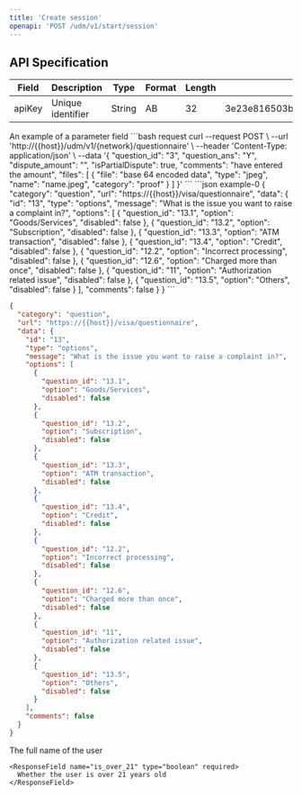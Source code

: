 ```yaml
---
title: 'Create session'
openapi: 'POST /udm/v1/start/session'
---
```


## API Specification

| Field  | Description  | Type  |Format|Length| Example|Required|
|---|---|---|---|---|---|---|
|  apiKey |  Unique identifier | String  | 	AB  | 32  |3e23e816503bcd6a8a29b7b4c1e3d5a7|M|


<ParamField path="network" type="string">
  An example of a parameter field
</ParamField>

<RequestExample>
```bash request
curl --request POST \
  --url 'http://{{host}}/udm/v1/{network}/questionnaire' \
  --header 'Content-Type: application/json' \
  --data '{
  "question_id": "3",
  "question_ans": "Y",
  "dispute_amount": "",
  "isPartialDispute": true,
  "comments": "have entered the amount",
  "files": [
    {
      "file": "base 64 encoded data",
      "type": "jpeg",
      "name": "name.jpeg",
      "category": "proof"
    }
  ]
}'
```
</RequestExample>


<ResponseExample>
```json example-0
{
  "category": "question",
  "url": "https://{{host}}/visa/questionnaire",
  "data": {
    "id": "13",
    "type": "options",
    "message": "What is the issue you want to raise a complaint in?",
    "options": [
      {
        "question_id": "13.1",
        "option": "Goods/Services",
        "disabled": false
      },
      {
        "question_id": "13.2",
        "option": "Subscription",
        "disabled": false
      },
      {
        "question_id": "13.3",
        "option": "ATM transaction",
        "disabled": false
      },
      {
        "question_id": "13.4",
        "option": "Credit",
        "disabled": false
      },
      {
        "question_id": "12.2",
        "option": "Incorrect processing",
        "disabled": false
      },
      {
        "question_id": "12.6",
        "option": "Charged more than once",
        "disabled": false
      },
      {
        "question_id": "11",
        "option": "Authorization related issue",
        "disabled": false
      },
      {
        "question_id": "13.5",
        "option": "Others",
        "disabled": false
      }
    ],
    "comments": false
  }
}
```

```json example-1
{
  "category": "question",
  "url": "https://{{host}}/visa/questionnaire",
  "data": {
    "id": "13",
    "type": "options",
    "message": "What is the issue you want to raise a complaint in?",
    "options": [
      {
        "question_id": "13.1",
        "option": "Goods/Services",
        "disabled": false
      },
      {
        "question_id": "13.2",
        "option": "Subscription",
        "disabled": false
      },
      {
        "question_id": "13.3",
        "option": "ATM transaction",
        "disabled": false
      },
      {
        "question_id": "13.4",
        "option": "Credit",
        "disabled": false
      },
      {
        "question_id": "12.2",
        "option": "Incorrect processing",
        "disabled": false
      },
      {
        "question_id": "12.6",
        "option": "Charged more than once",
        "disabled": false
      },
      {
        "question_id": "11",
        "option": "Authorization related issue",
        "disabled": false
      },
      {
        "question_id": "13.5",
        "option": "Others",
        "disabled": false
      }
    ],
    "comments": false
  }
}
```
</ResponseExample>

<ResponseField name="user" type="User Object">
  <Expandable title="properties">
    <ResponseField name="full_name" type="string">
      The full name of the user
    </ResponseField>

    <ResponseField name="is_over_21" type="boolean" required>
      Whether the user is over 21 years old
    </ResponseField>
  </Expandable>
</ResponseField>